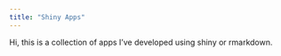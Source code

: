 ```yaml
---
title: "Shiny Apps"
---
```


Hi, this is a collection of apps I've developed using shiny or rmarkdown.
